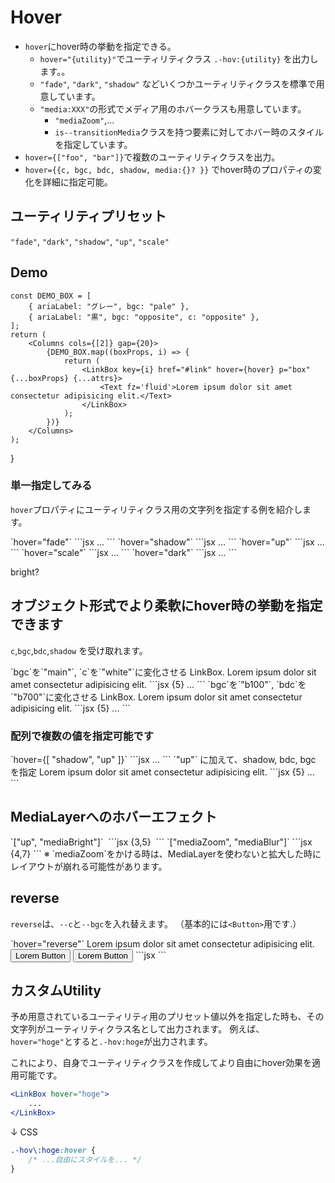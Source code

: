 
# Hover

- `hover`にhover時の挙動を指定できる。
	- `hover="{utility}"`でユーティリティクラス `.-hov:{utility}` を出力します。。
	- `"fade"`, `"dark"`, `"shadow"` などいくつかユーティリティクラスを標準で用意しています。
	- `"media:XXX"`の形式でメディア用のホバークラスも用意しています。
		- `"mediaZoom"`,...
		- `is--transitionMedia`クラスを持つ要素に対してホバー時のスタイルを指定しています。
- `hover={["foo", "bar"]}`で複数のユーティリティクラスを出力。
- `hover={{c, bgc, bdc, shadow, media:{}? }}` でhover時のプロパティの変化を詳細に指定可能。



## ユーティリティプリセット

`"fade"`, `"dark"`, `"shadow"`, `"up"`, `"scale"`


## Demo

	const DEMO_BOX = [
		{ ariaLabel: "グレー", bgc: "pale" },
		{ ariaLabel: "黒", bgc: "opposite", c: "opposite" },
	];
	return (
		<Columns cols={[2]} gap={20}>
			{DEMO_BOX.map((boxProps, i) => {
				return (
					<LinkBox key={i} href="#link" hover={hover} p="box" {...boxProps} {...attrs}>
						<Text fz='fluid'>Lorem ipsum dolor sit amet consectetur adipisicing elit.</Text>
					</LinkBox>
				);
			})}
		</Columns>
	);
}

### 単一指定してみる

`hover`プロパティにユーティリティクラス用の文字列を指定する例を紹介します。


<Demo>
	<Demo.Title>`hover="fade"`</Demo.Title>
	<Demo.Preview p={20}>
		<DemoBoxs hover="fade"/>
	</Demo.Preview>
	<Demo.Code>
	```jsx
	<LinkBox href="#link" p="box" hover="fade">
		...
	</LinkBox>
	```
	</Demo.Code>
</Demo>

<Demo>
	<Demo.Title>`hover="shadow"`</Demo.Title>
	<Demo.Preview p={20}>
		<DemoBoxs hover="shadow"/>
	</Demo.Preview>
	<Demo.Code>
	```jsx
	<LinkBox href="#link" p="box" hover="shadow">
		...
	</LinkBox>
	```
	</Demo.Code>
</Demo>
<Demo>
	<Demo.Title>`hover="up"`</Demo.Title>
	<Demo.Preview p={20}>
		<DemoBoxs hover="up"/>
	</Demo.Preview>
	<Demo.Code>
	```jsx
	<LinkBox href="#link" p="box" hover="up">
		...
	</LinkBox>
	```
	</Demo.Code>
</Demo>
<Demo>
	<Demo.Title>`hover="scale"`</Demo.Title>
	<Demo.Preview p={20}>
		<DemoBoxs hover="scale"/>
	</Demo.Preview>
	<Demo.Code>
	```jsx
	<LinkBox href="#link" p="box" hover="scale">
		...
	</LinkBox>
	```
	</Demo.Code>
</Demo>

<Demo>
	<Demo.Title>`hover="dark"`</Demo.Title>
	<Demo.Preview p={20}>
		<DemoBoxs hover="dark"/>
	</Demo.Preview>
	<Demo.Code>
	```jsx
	<LinkBox href="#link" p="box" hover="dark">
		...
	</LinkBox>
	```
	</Demo.Code>
</Demo>


bright?


## オブジェクト形式でより柔軟にhover時の挙動を指定できます

`c`,`bgc`,`bdc`,`shadow` を受け取れます。

<Demo>
	<Demo.Title>`bgc`を`"main"`, `c`を`"white"`に変化させる</Demo.Title>
	<Demo.Preview p={20}>
		<LinkBox
			href="#link"
			bgc="pale"
			p="box"
			hover={{ bgc:"main", c:"white"}}
		>
			<Text>LinkBox.</Text>
			<Text>Lorem ipsum dolor sit amet consectetur adipisicing elit.</Text>
		</LinkBox>
	</Demo.Preview>
	<Demo.Code>
	```jsx {5}
		<LinkBox
			href="#link"
			bgc="pale"
			p="box"
			hover={{ bgc:"main", c:"white"}}
		>...</LinkBox>
	```
	</Demo.Code>
</Demo>

<Demo>
	<Demo.Title>`bgc`を`"b100"`, `bdc`を`"b700"`に変化させる</Demo.Title>
	<Demo.Preview p={20}>
		<LinkBox
			href="#link"
			p="box"
			bd={{ c:"base" }}
			hover={{ bgc:"b100", bdc:"b700"}}
		>
			<Text>LinkBox.</Text>
			<Text>Lorem ipsum dolor sit amet consectetur adipisicing elit.</Text>
		</LinkBox>
	</Demo.Preview>
	<Demo.Code>
	```jsx {5}
		<LinkBox
			href="#link"
			p="box"
			bd={{ c:"base" }}
			hover={{ bgc:"b100", bdc:"b700"}}
		>...</LinkBox>
	```
	</Demo.Code>
</Demo>


### 配列で複数の値を指定可能です

<Demo>
	<Demo.Title>`hover={[ "shadow", "up" ]}`</Demo.Title>
	<Demo.Preview p={20}>
		<DemoBoxs hover={[ "shadow", "up" ]}/>
	</Demo.Preview>
	<Demo.Code>
	```jsx
	<LinkBox href="#link" p="box" hover={[ "shadow", "up" ]}>...</LinkBox>
	```
	</Demo.Code>
</Demo>

<Demo>
	<Demo.Title>`"up"` に加えて、shadow, bdc, bgc を指定</Demo.Title>
	<Demo.Preview p={20}>
		<LinkBox
			href="#link"
			bd
			bdw="2px"
			bdc="base"
			p="box"
			hover={["up", { shadow:"2", bdc:"blue", bgc: "b100" }]}
		>
			<Text>Lorem ipsum dolor sit amet consectetur adipisicing elit.</Text>
		</LinkBox>
	</Demo.Preview>
	<Demo.Code>
	```jsx {5}
		<LinkBox
			href="#link"
			bd={{ w:"2px", c:"base" }}
			p="box"
			hover={["up", { shadow:"2", bdc:"blue", bgc: "b100" }]}
		>...</LinkBox>
	```
	</Demo.Code>
</Demo>

<h2>MediaLayerへのホバーエフェクト</h2>

<Demo>
	<Demo.Title>`["up", "mediaBright"]`</Demo.Title>
	<Demo.Preview p={20}>
		<Banner
			href='#banner-link'
			hover={["up", "mediaBright"]}
		>
			<img className="is--transitionMedia" src="/img/demo-img.jpeg" alt="" width={960} height={640}/>
		</Banner>
	</Demo.Preview>
	<Demo.Code>
	```jsx {3,5}
	<Banner
		href='#banner-link'
		hover={["up", "mediaBright"]}
	>
		<img className="is--transitionMedia" src="/img/demo-img.jpeg" alt="" width={960} height={640}/>
	</Banner>
	```
	</Demo.Code>
</Demo>

<Demo>
	<Demo.Title>`["mediaZoom", "mediaBlur"]`</Demo.Title>
	<Demo.Preview p={20}>
		<Banner
			href='#banner-link'
			aspect='16/9'
			hover={["mediaZoom", "mediaBlur"]}
		>
			<MediaLayer>
				<Media as={Image} isTransitionMedia src="/img/demo-img.jpeg" alt="" width={960} height={640} />
			</MediaLayer>
			<FilterLayer bgc="rgba(0, 0, 0, 0.4)" />
			<Layer inset="0" c="white" p="box:l">
				<DammyText length="m"/>
			</Layer>
		</Banner>
	</Demo.Preview>
	<Demo.Code>
	```jsx {4,7}
	<Banner
		href='#banner-link'
		aspect='16/9'
		hover={["mediaZoom", "mediaBlur"]}
	>
		<MediaLayer>
			<Media as={Image} isTransitionMedia src="/img/demo-img.jpeg" alt="" width={960} height={640} />
		</MediaLayer>
		<FilterLayer bgc="rgba(0, 0, 0, 0.4)" />
		<Layer inset="0" c="white" p="box:l">
			<DammyText length="m"/>
		</Layer>
	</Banner>
	```
	</Demo.Code>
</Demo>

<Alert>
※ `mediaZoom`をかける時は、MediaLayerを使わないと拡大した時にレイアウトが崩れる可能性があります。
</Alert>




## reverse

`reverse`は、`--c`と`--bgc`を入れ替えます。
（基本的には`<Button>`用です.）

<Demo>
	<Demo.Title>`hover="reverse"`</Demo.Title>
	<Demo.Preview p={20}>
		<LinkBox href="#link" p="box" hover="reverse" bd='-' bdc='#000' bgc="#f5f5f5" c="#000">
			<Text>Lorem ipsum dolor sit amet consectetur adipisicing elit.</Text>
		</LinkBox>
		<Flex gap={20}>
			<Button href="#link" p="box" hover="reverse" variant="text" bgc="#f5f5f5" c="#000">
				Lorem Button
			</Button>
			<Button href="#link" p="box" hover="reverse" color="#194f32">
				Lorem Button
			</Button>
		</Flex>
	</Demo.Preview>
	<Demo.Code>
	```jsx
	```
	</Demo.Code>
</Demo>


<h2>カスタムUtility</h2>

予め用意されているユーティリティ用のプリセット値以外を指定した時も、その文字列がユーティリティクラス名として出力されます。
例えば、`hover="hoge"`とすると`.-hov:hoge`が出力されます。

これにより、自身でユーティリティクラスを作成してより自由にhover効果を適用可能です。


```jsx
<LinkBox hover="hoge">
	...
</LinkBox>
```

↓ CSS

```css
.-hov\:hoge:hover {
	/* ...自由にスタイルを... */
}
```
